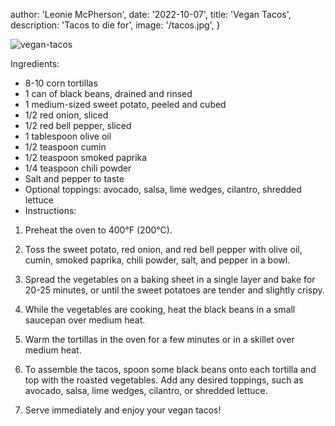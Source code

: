 
  author: 'Leonie McPherson',
  date: '2022-10-07',
  title: 'Vegan Tacos',
  description: 'Tacos to die for',
  image: '/tacos.jpg',
}


<Image className="rounded-xl w-full aspect-video object-cover max-w-2xl" width={500} height={500} src={meta.image} alt="vegan-tacos" />

Ingredients:

- 8-10 corn tortillas
- 1 can of black beans, drained and rinsed
- 1 medium-sized sweet potato, peeled and cubed
- 1/2 red onion, sliced
- 1/2 red bell pepper, sliced
- 1 tablespoon olive oil
- 1/2 teaspoon cumin
- 1/2 teaspoon smoked paprika
- 1/4 teaspoon chili powder
- Salt and pepper to taste
- Optional toppings: avocado, salsa, lime wedges, cilantro, shredded lettuce
- Instructions:

1. Preheat the oven to 400°F (200°C).

2. Toss the sweet potato, red onion, and red bell pepper with olive oil, cumin, smoked paprika, chili powder, salt, and pepper in a bowl.

3. Spread the vegetables on a baking sheet in a single layer and bake for 20-25 minutes, or until the sweet potatoes are tender and slightly crispy.

4. While the vegetables are cooking, heat the black beans in a small saucepan over medium heat.

5. Warm the tortillas in the oven for a few minutes or in a skillet over medium heat.

6. To assemble the tacos, spoon some black beans onto each tortilla and top with the roasted vegetables. Add any desired toppings, such as avocado, salsa, lime wedges, cilantro, or shredded lettuce.

7. Serve immediately and enjoy your vegan tacos!
